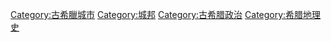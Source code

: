 [[Category:古希臘城市|Category:古希臘城市]]
[[Category:城邦|Category:城邦]]
[[Category:古希腊政治|Category:古希腊政治]]
[[Category:希腊地理史|Category:希腊地理史]]
